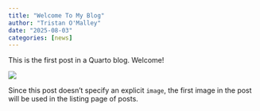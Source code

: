 ```yaml
---
title: "Welcome To My Blog"
author: "Tristan O'Malley"
date: "2025-08-03"
categories: [news]
---
```


This is the first post in a Quarto blog. Welcome!

![](thumbnail.jpg)

Since this post doesn't specify an explicit `image`, the first image in the post will be used in the listing page of posts.
